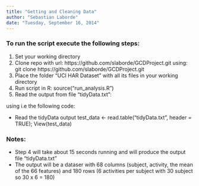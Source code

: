 ```yaml
---
title: "Getting and Cleaning Data"
author: "Sebastian Laborde"
date: "Tuesday, September 16, 2014"
---
```


### To run the script execute the following steps:

1. Set your working directory
2. Clone repo with url: https://github.com/slaborde/GCDProject.git using: git clone https://github.com/slaborde/GCDProject.git
3. Place the folder "UCI HAR Dataset" with all its files in your working directory
4. Run script in R: source("run_analysis.R")
5. Read the output from file "tidyData.txt": 

using i.e the following code:

* Read the tidyData output
	test_data <- read.table("tidyData.txt", header = TRUE); View(test_data)

### Notes:
* Step 4 will take about 15 seconds running and will produce the output file "tidyData.txt"
* The output will be a dataser with 68 columns (subject, activity, the mean of the 66 features) and 180 rows (6 activities per subject with 30 subject so 30 x 6 = 180)

